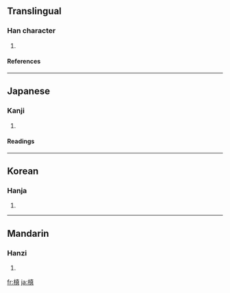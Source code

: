 {{see|槇}}

==Translingual==
===Han character===
{{Han char|rn=75|rad=木|as=10|sn=14|four=4498<sub>1</sub>|canj=木十月金 (DJBC)}}
# {{defn|Han|sort=木10}}
====References====
{{Han ref|kx=0546.251|hdz=21266.090|uh=69D9|ud=27097|bh=E25C|bd=57948}}

----
==Japanese==
===Kanji===
{{ja-kanji|grade=|rs=木10}}
# {{defn|Japanese}} 
====Readings====
{{ja-readings|on=[[てん]] (ten), [[しん]] (shin)|kun=[[こずえ]] (kozue), [[まき]] (maki)}}

----
==Korean==
===Hanja===
{{ko-hanja|hangeul=전|eumhun=|rv=jeon|mr=chŏn|y=cen}}
# {{defn|Korean}}

----
==Mandarin==
===Hanzi===
{{cmn-hanzi|pin=[[diān]] ([[dian1]])|wg=tien<sup>1</sup>}}
# {{defn|Mandarin}}

[[fr:槙]]
[[ja:槙]]